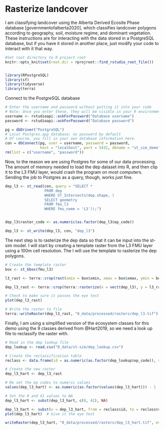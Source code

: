 # Rasterize landcover 

I am classifying landcover using the Alberta Derived Ecosite Phase database [governmentofalberta2020], which classifies landcover polygons according to geography, soil, moisture regime, and dominant vegetation. These instructions are for interacting with the data stored in a PostgreSQL database, but if you have it stored in another place, just modify your code to interact with it that way. 

```r
#Set root directory to R project root
knitr::opts_knit$set(root.dir = rprojroot::find_rstudio_root_file())


library(RPostgreSQL)
library(sf)
library(tidyverse)
library(terra)

```


Connect to the PostgreSQL database 
```r

# Enter the username and password without putting it into your code
# Note: Once you enter these, they will be visible in your R environment, so I remove them after connecting to the database
username <- rstudioapi::askForPassword("Database username")
password <- rstudioapi::askForPassword("Database password")

pg = dbDriver("PostgreSQL")
# Local Postgres.app database; no password by default
# Of course, you fill in your own database information here.
con = dbConnect(pg, user = username, password = password,
                host = "localhost", port = 5432, dbname = "st_sim_demo")
rm(list = c("username", "password"))

```


Now, to the reason we are using Postgres for some of our data processing. The amount of memory needed to load the dep dataset into R, and then clip it to the L3 FMU layer, would crash the program on most computers. Sending the job to Postgres as a query, though, works just fine. 

```r

dep_l3 <- st_read(con, query = "SELECT * 
                  FROM dep 
                  WHERE ST_Intersects(dep.shape, (
                  SELECT geometry 
                  FROM fmu_l3
                  WHERE fmu_name = 'L3'));")


dep_l3$raster_code <- as.numeric(as.factor(dep_l3$ep_code)) 

dep_l3 <- st_write(dep_l3, con, "dep_l3")

```

The next step is to rasterize the dep data so that it can be input into the st-sim model. I will start by creating a template raster from the L3 FMU layer using a 100m cell resolution. The I will use the template to rasterize the dep polygons. 
```r
# Create the template raster
box <- st_bbox(fmu_l3)

l3_rast <- terra::crop(rast(xmin = box$xmin, xmax = box$xmax, ymin = box$ymin, ymax = box$ymax, crs = crs(fmu), resolution = 100, vals = 1), vect(fmu_l3), mask = TRUE)

dep_l3_rast <- terra::crop(terra::rasterize(x = vect(dep_l3), y = l3_rast, field = "ep_code"), vect(fmu_l3), mask = TRUE)

# Check to make sure it passes the eye test
plot(dep_l3_rast)

# Write the raster to file
terra::writeRaster(dep_l3_rast, "0_data/processed/rasters/dep_l3.tif")

```


Finally, I am using a simplified version of the ecosystem classes for this demo using the 9 classes derived from @Hart2019, so we need a look up file to reclassify the raster with. 

```r
# Read in the dep lookup file
dep_lookup <- read.csv("0_data/st-sim/dep_lookup.csv")

# Create the reclassification table 
reclass <- data.frame(id = as.numeric(as.factor(dep_lookup$ep_code)), v = as.numeric(as.factor(dep_lookup$ep_code_hart)))

# Create the new raster 
dep_l3_hart <- dep_l3_rast

# Re set the ep codes to numeric values
values(dep_l3_hart) <- as.numeric(as.factor(values(dep_l3_hart))) - 1 

# Set the 0 and 41 values to NA
dep_l3_hart <- subst(dep_l3_hart, c(0, 41), NA) 

dep_l3_hart <- subst(x = dep_l3_hart, from = reclass$id, to = reclass$v) 
plot(dep_l3_hart)  # Give it the eye test

writeRaster(dep_l3_hart, "0_data/processed/rasters/dep_l3_hart.tif", overwrite = TRUE)

```




